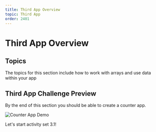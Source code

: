```yaml
---
title: Third App Overview
topic: Third App
order: 2401
---
```


# Third App Overview

## Topics

The topics for this section include how to work with arrays and use data within your app

## Third App Challenge Preview

By the end of this section you should be able to create a counter app.

![Counter App Demo](./counter-app-example.gif)

Let's start activity set 3.1!